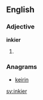 ==English==

===Adjective===
'''inkier'''

# {{en-comparative of|inky}}

===Anagrams===
* [[keirin#English|keirin]]

[[sv:inkier]]